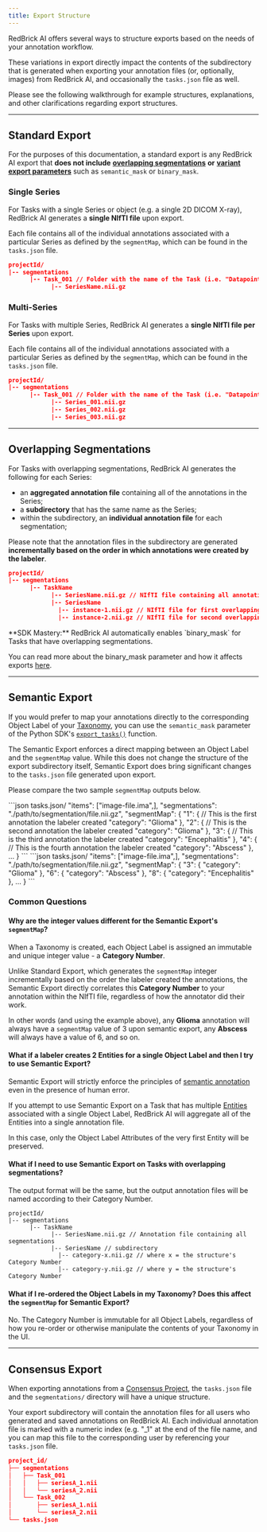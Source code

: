 ```yaml
---
title: Export Structure
---
```


RedBrick AI offers several ways to structure exports based on the needs of your annotation workflow.&#x20;

These variations in export directly impact the contents of the subdirectory that is generated when exporting your annotation files (or, optionally, images) from RedBrick AI, and occasionally the `tasks.json` file as well.

Please see the following walkthrough for example structures, explanations, and other clarifications regarding export structures.

***

## Standard Export

For the purposes of this documentation, a standard export is any RedBrick AI export that **does not include** [**overlapping segmentations**](/annotation-and-viewer/segmentation/overlapping-segmentations) **or** [**variant export parameters**](https://redbrick-sdk.readthedocs.io/en/stable/sdk.html#redbrick.export.Export.export_tasks) such as `semantic_mask` or `binary_mask`.&#x20;

### Single Series

For Tasks with a single Series or object (e.g. a single 2D DICOM X-ray), RedBrick AI generates a **single NIfTI file** upon export.&#x20;

Each file contains all of the individual annotations associated with a particular Series as defined by the `segmentMap`, which can be found in the `tasks.json` file.

```json
projectId/
|-- segmentations
      |-- Task_001 // Folder with the name of the Task (i.e. "Datapoint" on the Data Page)
            |-- SeriesName.nii.gz
```

### Multi-Series

For Tasks with multiple Series, RedBrick AI generates a **single NIfTI file per Series** upon export.&#x20;

Each file contains all of the individual annotations associated with a particular Series as defined by the `segmentMap`, which can be found in the `tasks.json` file.

```json
projectId/
|-- segmentations
      |-- Task_001 // Folder with the name of the Task (i.e. "Datapoint" on the Data Page)
            |-- Series_001.nii.gz
            |-- Series_002.nii.gz
            |-- Series_003.nii.gz
```

***

## Overlapping Segmentations

For Tasks with overlapping segmentations, RedBrick AI generates the following for each Series:

* an **aggregated annotation file** containing all of the annotations in the Series;
* a **subdirectory** that has the same name as the Series;
* within the subdirectory, an **individual annotation file** for each segmentation;

Please note that the annotation files in the subdirectory are generated **incrementally based on the order in which annotations were created by the labeler**.

```json
projectId/
|-- segmentations
      |-- TaskName
            |-- SeriesName.nii.gz // NIfTI file containing all annotations
            |-- SeriesName 
              |-- instance-1.nii.gz // NIfTI file for first overlapping segmentation
              |-- instance-2.nii.gz // NIfTI file for second overlapping segmentation
```

<Check>
**SDK Mastery:** RedBrick AI automatically enables `binary_mask` for Tasks that have overlapping segmentations.&#x20;

You can read more about the binary\_mask parameter and how it affects exports [here](https://redbrick-sdk.readthedocs.io/en/stable/sdk.html#redbrick.export.Export.export_tasks).
</Check>

***

## Semantic Export

If you would prefer to map your annotations directly to the corresponding Object Label of your [Taxonomy](/dashboard/taxonomies#object-label-types), you can use the `semantic_mask` parameter of the Python SDK's [`export_tasks()`](https://redbrick-sdk.readthedocs.io/en/stable/sdk.html#redbrick.export.Export.export_tasks) function.&#x20;

The Semantic Export enforces a direct mapping between an Object Label and the `segmentMap` value. While this does not change the structure of the export subdirectory itself, Semantic Export does bring significant changes to the `tasks.json` file generated upon export.

Please compare the two sample `segmentMap` outputs below.

<Tabs>
<Tab title="Standard Export">
```json
tasks.json/
  "items": ["image-file.ima",],
  "segmentations": "./path/to/segmentation/file.nii.gz",
  "segmentMap": {
    "1": {
      // This is the first annotation the labeler created
      "category": "Glioma"
    },
    "2": {
      // This is the second annotation the labeler created
      "category": "Glioma"
    },
     "3": {
      // This is the third annotation the labeler created
      "category": "Encephalitis"
    },
    "4": {
      // This is the fourth annotation the labeler created
      "category": "Abscess"
    },
    ...
  }
```
</Tab>

<Tab title="Semantic Export">
```json
tasks.json/
  "items": ["image-file.ima",],
  "segmentations": "./path/to/segmentation/file.nii.gz",
  "segmentMap": {
    "3": {
      "category": "Glioma"
    },
    "6": {
      "category": "Abscess"
    },
     "8": {
      "category": "Encephalitis"
    },
    ...
  }
```
</Tab>
</Tabs>

### Common Questions

#### Why are the integer values different for the Semantic Export's `segmentMap`?&#x20;

When a Taxonomy is created, each Object Label is assigned an immutable and unique integer value - a **Category Number**.&#x20;

Unlike Standard Export, which generates the `segmentMap` integer incrementally based on the order the labeler created the annotations, the Semantic Export directly correlates this **Category Number** to your annotation within the NIfTI file, regardless of how the annotator did their work.

In other words (and using the example above), any **Glioma** annotation will always have a `segmentMap` value of 3 upon semantic export, any **Abscess** will always have a value of 6, and so on.

#### What if a labeler creates 2 Entities for a single Object Label and then I try to use Semantic Export?

Semantic Export will strictly enforce the principles of [semantic annotation](/annotation-and-viewer/segmentation/#instance-vs.-semantic-segmentation) even in the presence of human error.&#x20;

If you attempt to use Semantic Export on a Task that has multiple [Entities](https://docs.redbrickai.com/annotation/creating-editing-and-deleting-annotations#creating-object-labels) associated with a single Object Label, RedBrick AI will aggregate all of the Entities into a single annotation file.&#x20;

In this case, only the Object Label Attributes of the very first Entity will be preserved.

#### What if I need to use Semantic Export on Tasks with overlapping segmentations?

The output format will be the same, but the output annotation files will be named according to their Category Number.

```
projectId/
|-- segmentations
      |-- TaskName
            |-- SeriesName.nii.gz // Annotation file containing all segmentations
            |-- SeriesName // subdirectory
              |-- category-x.nii.gz // where x = the structure's Category Number
              |-- category-y.nii.gz // where y = the structure's Category Number
```

#### What if I re-ordered the Object Labels in my Taxonomy? Does this affect the `segmentMap` for Semantic Export?

No. The Category Number is immutable for all Object Labels, regardless of how you re-order or otherwise manipulate the contents of your Taxonomy in the UI.

***

## Consensus Export

When exporting annotations from a [Consensus Project](/project-pages/multiple-labeling/consensus/), the `tasks.json` file and the `segmentations/` directory will have a unique structure.&#x20;

Your export subdirectory will contain the annotation files for all users who generated and saved annotations on RedBrick AI. Each individual annotation file is marked with a numeric index (e.g. "\_1" at the end of the file name, and you can map this file to the corresponding user by referencing your `tasks.json` file.

```json
project_id/
├── segmentations
│   ├── Task_001
│   │   ├── seriesA_1.nii
│   │   └── seriesA_2.nii
│   └── Task_002
│       ├── seriesA_1.nii
│       └── seriesA_2.nii
└── tasks.json
```
